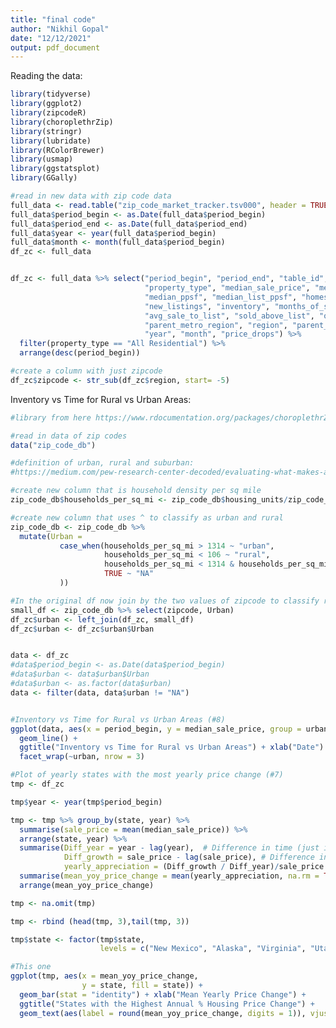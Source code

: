 ```yaml
---
title: "final code"
author: "Nikhil Gopal"
date: "12/12/2021"
output: pdf_document
---
```


Reading the data:

```r
library(tidyverse)
library(ggplot2)
library(zipcodeR)
library(choroplethrZip)
library(stringr)
library(lubridate)
library(RColorBrewer)
library(usmap)
library(ggstatsplot)
library(GGally)

#read in new data with zip code data
full_data <- read.table("zip_code_market_tracker.tsv000", header = TRUE, sep = "\t")
full_data$period_begin <- as.Date(full_data$period_begin)
full_data$period_end <- as.Date(full_data$period_end)
full_data$year <- year(full_data$period_begin)
full_data$month <- month(full_data$period_begin)
df_zc <- full_data


df_zc <- full_data %>% select("period_begin", "period_end", "table_id", "state", "state_code", 
                              "property_type", "median_sale_price", "median_list_price", 
                              "median_ppsf", "median_list_ppsf", "homes_sold", 
                              "new_listings", "inventory", "months_of_supply", 
                              "avg_sale_to_list", "sold_above_list", "off_market_in_two_weeks", 
                              "parent_metro_region", "region", "parent_metro_region", 
                              "year", "month", "price_drops") %>%
  filter(property_type == "All Residential") %>%
  arrange(desc(period_begin))

#create a column with just zipcode
df_zc$zipcode <- str_sub(df_zc$region, start= -5)


```


Inventory vs Time for Rural vs Urban Areas:


```r
#library from here https://www.rdocumentation.org/packages/choroplethrZip/versions/1.5.0

#read in data of zip codes
data("zip_code_db")

#definition of urban, rural and suburban:
#https://medium.com/pew-research-center-decoded/evaluating-what-makes-a-u-s-community-urban-suburban-or-rural-159f9d082842

#create new column that is household density per sq mile
zip_code_db$households_per_sq_mi <- zip_code_db$housing_units/zip_code_db$land_area_in_sqmi

#create new column that uses ^ to classify as urban and rural
zip_code_db <- zip_code_db %>% 
  mutate(Urban = 
           case_when(households_per_sq_mi > 1314 ~ "urban",
                     households_per_sq_mi < 106 ~ "rural",
                     households_per_sq_mi < 1314 & households_per_sq_mi > 106 ~ "suburban",
                     TRUE ~ "NA" 
           ))

#In the original df now join by the two values of zipcode to classify redfin data as Urban, Rural and Suburban
small_df <- zip_code_db %>% select(zipcode, Urban)
df_zc$urban <- left_join(df_zc, small_df)
df_zc$urban <- df_zc$urban$Urban


data <- df_zc
#data$period_begin <- as.Date(data$period_begin)
#data$urban <- data$urban$Urban 
#data$urban <- as.factor(data$urban)
data <- filter(data, data$urban != "NA")


#Inventory vs Time for Rural vs Urban Areas (#8)
ggplot(data, aes(x = period_begin, y = median_sale_price, group = urban, color = urban)) +
  geom_line() + 
  ggtitle("Inventory vs Time for Rural vs Urban Areas") + xlab("Date") + ylab("Median Sale Price") + 
  facet_wrap(~urban, nrow = 3)
```



```r
#Plot of yearly states with the most yearly price change (#7)
tmp <- df_zc

tmp$year <- year(tmp$period_begin)

tmp <- tmp %>% group_by(state, year) %>%
  summarise(sale_price = mean(median_sale_price)) %>%
  arrange(state, year) %>%
  summarise(Diff_year = year - lag(year),  # Difference in time (just in case there are gaps)
            Diff_growth = sale_price - lag(sale_price), # Difference in route between years
            yearly_appreciation = (Diff_growth / Diff_year)/sale_price * 100) %>%
  summarise(mean_yoy_price_change = mean(yearly_appreciation, na.rm = TRUE)) %>%
  arrange(mean_yoy_price_change)

tmp <- na.omit(tmp)

tmp <- rbind (head(tmp, 3),tail(tmp, 3))

tmp$state <- factor(tmp$state,
                    levels = c("New Mexico", "Alaska", "Virginia", "Utah", "Nevada", "Idaho"))

#This one
ggplot(tmp, aes(x = mean_yoy_price_change, 
                y = state, fill = state)) +
  geom_bar(stat = "identity") + xlab("Mean Yearly Price Change") + 
  ggtitle("States with the Highest Annual % Housing Price Change") +
  geom_text(aes(label = round(mean_yoy_price_change, digits = 1)), vjust = 0) 

```


